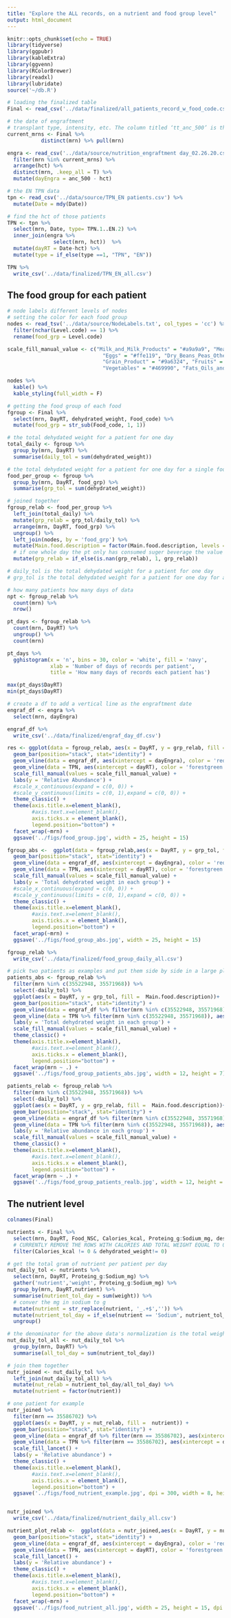 ```yaml
---
title: "Explore the ALL records, on a nutrient and food group level"
output: html_document
---
```


```r
knitr::opts_chunk$set(echo = TRUE)
library(tidyverse)
library(ggpubr)
library(kableExtra)
library(ggvenn) 
library(RColorBrewer)
library(readxl)
library(lubridate)
source('~/db.R')
```

```r
# loading the finalized table
Final <- read_csv('../data/finalized/all_patients_record_w_food_code.csv')
```

```r
# the date of engraftment
# transplant type, intensity, etc. The column titled ‘tt_anc_500’ is the day post -HCT of engraftment and ‘anc_500’ is the specific date of engraftment.
current_mrns <- Final %>% 
           distinct(mrn) %>% pull(mrn)

engra <- read_csv('../data/source/nutrition_engraftment day_02.26.20.csv') %>% 
  filter(mrn %in% current_mrns) %>% 
  arrange(hct) %>% 
  distinct(mrn, .keep_all = T) %>% 
  mutate(dayEngra = anc_500 - hct)
```


```r
# the EN TPN data
tpn <- read_csv('../data/source/TPN_EN patients.csv') %>% 
  mutate(Date = mdy(Date))

# find the hct of those patients
TPN <- tpn %>% 
  select(mrn, Date, type= TPN.1..EN.2) %>% 
  inner_join(engra %>% 
               select(mrn, hct))  %>% 
  mutate(dayRT = Date-hct) %>% 
  mutate(type = if_else(type ==1, "TPN", "EN"))

TPN %>% 
  write_csv('../data/finalized/TPN_EN_all.csv')

```
## The food group for each patient 

```r
# node labels different levels of nodes
# setting the color for each food group
nodes <- read_tsv('../data/source/NodeLabels.txt', col_types = 'cc') %>% 
  filter(nchar(Level.code) == 1) %>% 
  rename(food_grp = Level.code)

scale_fill_manual_value <- c("Milk_and_Milk_Products" = "#a9a9a9", "Meat_Poultry_Fish_and_Mixtures" = "#800000",
                               "Eggs" = "#ffe119", "Dry_Beans_Peas_Other_Legumes_Nuts_and_Seeds" = "#808000",
                               "Grain_Product" = "#9a6324", "Fruits" = "#911eb4",
                               "Vegetables" = "#469990", "Fats_Oils_and_Salad_Dressings" = "#000075", "Sugars_Sweets_and_Beverages" = "#e5a47c")

nodes %>% 
  kable() %>% 
  kable_styling(full_width = F)
```

```r
# getting the food group of each food
fgroup <- Final %>% 
  select(mrn, DayRT, dehydrated_weight, Food_code) %>% 
  mutate(food_grp = str_sub(Food_code, 1, 1))

# the total dehydated weight for a patient for one day
total_daily <- fgroup %>% 
  group_by(mrn, DayRT) %>% 
  summarise(daily_tol = sum(dehydrated_weight))

# the total dehydated weight for a patient for one day for a single food group
food_per_group <- fgroup %>% 
  group_by(mrn, DayRT, food_grp) %>% 
  summarise(grp_tol = sum(dehydrated_weight))

# joined together
fgroup_relab <- food_per_group %>% 
  left_join(total_daily) %>% 
  mutate(grp_relab = grp_tol/daily_tol) %>% 
  arrange(mrn, DayRT, food_grp) %>% 
  ungroup() %>% 
  left_join(nodes, by = 'food_grp') %>% 
  mutate(Main.food.description = factor(Main.food.description, levels = c('Grain_Product','Sugars_Sweets_and_Beverages','Meat_Poultry_Fish_and_Mixtures','Milk_and_Milk_Products','Vegetables','Fruits','Dry_Beans_Peas_Other_Legumes_Nuts_and_Seeds','Eggs','Fats_Oils_and_Salad_Dressings'))) %>% 
  # if one whole day the pt only has consumed suger beverage the value is NaN and need to set that to be 1 for the group 9
  mutate(grp_relab = if_else(is.nan(grp_relab), 1, grp_relab))

# daily_tol is the total dehydated weight for a patient for one day
# grp_tol is the total dehydated weight for a patient for one day for a single food group
```
```r
# how many patients how many days of data
npt <- fgroup_relab %>% 
  count(mrn) %>% 
  nrow()

pt_days <- fgroup_relab %>% 
  count(mrn, DayRT) %>% 
  ungroup() %>% 
  count(mrn)

pt_days %>% 
  gghistogram(x = 'n', bins = 30, color = 'white', fill = 'navy',
              xlab = 'Number of days of records per patient',
              title = 'How many days of records each patient has')

max(pt_days$DayRT)
min(pt_days$DayRT)
```

```r
# create a df to add a vertical line as the engraftment date
engraf_df <- engra %>% 
  select(mrn, dayEngra)

engraf_df %>% 
  write_csv('../data/finalized/engraf_day_df.csv')
```


```r
res <- ggplot(data = fgroup_relab, aes(x = DayRT, y = grp_relab, fill =  Main.food.description)) +
  geom_bar(position="stack", stat="identity") +
  geom_vline(data = engraf_df, aes(xintercept = dayEngra), color = 'red', size=2, linetype = 'dashed') +
  geom_vline(data = TPN, aes(xintercept = dayRT), color = 'forestgreen', size=1, linetype = 'dotted') +
  scale_fill_manual(values = scale_fill_manual_value) +
  labs(y = 'Relative Abundance') +
  #scale_x_continuous(expand = c(0, 0)) +
  #scale_y_continuous(limits = c(0, 1),expand = c(0, 0)) +
  theme_classic() +
  theme(axis.title.x=element_blank(),
        #axis.text.x=element_blank(),
        axis.ticks.x = element_blank(),
        legend.position="bottom") +
  facet_wrap(~mrn) +
  ggsave('../figs/food_group.jpg', width = 25, height = 15)
```


```r
fgroup_abs <-  ggplot(data = fgroup_relab,aes(x = DayRT, y = grp_tol, fill =  Main.food.description)) +
  geom_bar(position="stack", stat="identity") +
  geom_vline(data = engraf_df, aes(xintercept = dayEngra), color = 'red', size=2, linetype = 'dashed') +
  geom_vline(data = TPN, aes(xintercept = dayRT), color = 'forestgreen', size=1, linetype = 'dotted') +
  scale_fill_manual(values = scale_fill_manual_value) +
  labs(y = 'Total dehydrated weight in each group') +
  #scale_x_continuous(expand = c(0, 0)) +
  #scale_y_continuous(limits = c(0, 1),expand = c(0, 0)) +
  theme_classic() +
  theme(axis.title.x=element_blank(),
        #axis.text.x=element_blank(),
        axis.ticks.x = element_blank(),
        legend.position="bottom") +
  facet_wrap(~mrn) +
  ggsave('../figs/food_group_abs.jpg', width = 25, height = 15)
```

```r
fgroup_relab %>% 
  write_csv('../data/finalized/food_group_daily_all.csv')
```



```r
# pick two patients as examples and put them side by side in a large plot
patients_abs <- fgroup_relab %>% 
  filter(mrn %in% c(35522948, 35571968)) %>% 
  select(-daily_tol) %>% 
  ggplot(aes(x = DayRT, y = grp_tol, fill =  Main.food.description))+
  geom_bar(position="stack", stat="identity") +
  geom_vline(data = engraf_df %>% filter(mrn %in% c(35522948, 35571968)), aes(xintercept = dayEngra), color = 'red', size=2, linetype = 'dashed') +
  geom_vline(data = TPN %>% filter(mrn %in% c(35522948, 35571968)), aes(xintercept = dayRT), color = 'forestgreen', size=1, linetype = 'dotted') +
  labs(y = 'Total dehydrated weight in each group') +
  scale_fill_manual(values = scale_fill_manual_value) +
  theme_classic() +
  theme(axis.title.x=element_blank(),
        #axis.text.x=element_blank(),
        axis.ticks.x = element_blank(),
        legend.position="bottom") +
  facet_wrap(mrn ~ .) +
  ggsave('../figs/food_group_patients_abs.jpg', width = 12, height = 7)

patients_relab <- fgroup_relab %>% 
  filter(mrn %in% c(35522948, 35571968)) %>% 
  select(-daily_tol) %>% 
  ggplot(aes(x = DayRT, y = grp_relab, fill =  Main.food.description))+
  geom_bar(position="stack", stat="identity") +
  geom_vline(data = engraf_df %>% filter(mrn %in% c(35522948, 35571968)), aes(xintercept = dayEngra), color = 'red', size=2, linetype = 'dashed') +
  geom_vline(data = TPN %>% filter(mrn %in% c(35522948, 35571968)), aes(xintercept = dayRT), color = 'forestgreen', size=1, linetype = 'dotted') +
  labs(y = 'Relative abundance in each group') +
  scale_fill_manual(values = scale_fill_manual_value) +
  theme_classic() +
  theme(axis.title.x=element_blank(),
        #axis.text.x=element_blank(),
        axis.ticks.x = element_blank(),
        legend.position="bottom") +
  facet_wrap(mrn ~ .) +
  ggsave('../figs/food_group_patients_realb.jpg', width = 12, height = 7)
```


## The nutrient level

```r
colnames(Final)
```

```r
nutrients <- Final %>% 
  select(mrn, DayRT, Food_NSC, Calories_kcal, Proteing_g:Sodium_mg, description, dehydrated_weight) %>% 
  # CURRENTLY REMOVE THE ROWS WITH CALORIES AND TOTAL WEIGHT EQUAL TO 0
  filter(Calories_kcal != 0 & dehydrated_weight!= 0) 
```


```r
# get the total gram of nutrient per patient per day
nut_daily_tol <- nutrients %>% 
  select(mrn, DayRT, Proteing_g:Sodium_mg) %>% 
  gather('nutrient','weight', Proteing_g:Sodium_mg) %>% 
  group_by(mrn, DayRT,nutrient) %>% 
  summarise(nutrient_tol_day = sum(weight)) %>% 
  # conver the mg in sodium to g
  mutate(nutrient = str_replace(nutrient, '_.+$','')) %>% 
  mutate(nutrient_tol_day = if_else(nutrient == 'Sodium', nutrient_tol_day/1000, nutrient_tol_day)) %>% 
  ungroup()

# the denominator for the above data's normalization is the total weight of the 6 nutrients
nut_daily_tol_all <- nut_daily_tol %>% 
  group_by(mrn, DayRT) %>% 
  summarise(all_tol_day = sum(nutrient_tol_day))

# join them together
nutr_joined <- nut_daily_tol %>% 
  left_join(nut_daily_tol_all) %>% 
  mutate(nut_relab = nutrient_tol_day/all_tol_day) %>% 
  mutate(nutrient = factor(nutrient))
```

```r
# one patient for example
nutr_joined %>% 
  filter(mrn == 35586702) %>% 
  ggplot(aes(x = DayRT, y = nut_relab, fill =  nutrient)) +
  geom_bar(position="stack", stat="identity") +
  geom_vline(data = engraf_df %>% filter(mrn == 35586702), aes(xintercept = dayEngra), color = 'red', size=2, linetype = 'dashed') +
  geom_vline(data = TPN %>% filter(mrn == 35586702), aes(xintercept = dayRT), color = 'forestgreen', size=1, linetype = 'dotted') +
  scale_fill_lancet() +
  labs(y = 'Relative abundance') +
  theme_classic() +
  theme(axis.title.x=element_blank(),
        #axis.text.x=element_blank(),
        axis.ticks.x = element_blank(),
        legend.position="bottom") +
  ggsave('../figs/food_nutrient_example.jpg', dpi = 300, width = 8, height = 5)


nutr_joined %>% 
  write_csv('../data/finalized/nutrient_daily_all.csv')
```
 
```r
nutrient_plot_relab <-  ggplot(data = nutr_joined,aes(x = DayRT, y = nut_relab, fill =  nutrient)) +
  geom_bar(position="stack", stat="identity") +
  geom_vline(data = engraf_df, aes(xintercept = dayEngra), color = 'red', size=2, linetype = 'dashed') +
  geom_vline(data = TPN, aes(xintercept = dayRT), color = 'forestgreen', size=1, linetype = 'dotted') +
  scale_fill_lancet() +
  labs(y = 'Relative abundance') +
  theme_classic() +
  theme(axis.title.x=element_blank(),
        #axis.text.x=element_blank(),
        axis.ticks.x = element_blank(),
        legend.position="bottom") +
  facet_wrap(~mrn) +
  ggsave('../figs/food_nutrient_all.jpg', width = 25, height = 15, dpi = 300)
```




